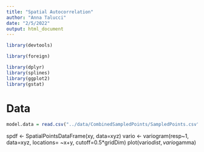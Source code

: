 ```yaml
---
title: "Spatial Autocorrelation"
author: "Anna Talucci"
date: "2/5/2022"
output: html_document
---
```


```r

library(devtools)

library(foreign)

library(dplyr)
library(splines)
library(ggplot2)
library(gstat)
```

# Data
```r
model.data = read.csv("../data/CombinedSampledPoints/SampledPoints.csv", header=TRUE, sep = ",", strip.white = TRUE)
```

spdf <- SpatialPointsDataFrame(xy, data=xyz)
vario <- variogram(resp~1, data=xyz, locations= ~x+y, 
                   cutoff=0.5*gridDim)
plot(vario$dist, vario$gamma)
